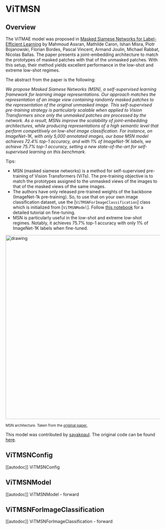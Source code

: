 <!--Copyright 2022 The HuggingFace Team. All rights reserved.

Licensed under the Apache License, Version 2.0 (the "License"); you may not use this file except in compliance with
the License. You may obtain a copy of the License at

http://www.apache.org/licenses/LICENSE-2.0

Unless required by applicable law or agreed to in writing, software distributed under the License is distributed on
an "AS IS" BASIS, WITHOUT WARRANTIES OR CONDITIONS OF ANY KIND, either express or implied. See the License for the
specific language governing permissions and limitations under the License.
-->

# ViTMSN

## Overview

The ViTMAE model was proposed in [Masked Siamese Networks for Label-Efficient Learning](https://arxiv.org/abs/2204.07141) by Mahmoud Assran, Mathilde Caron, Ishan Misra, Piotr Bojanowski, Florian Bordes,
Pascal Vincent, Armand Joulin, Michael Rabbat, Nicolas Ballas. The paper presents a joint-embedding architecture to match the prototypes
of masked patches with that of the unmasked patches. With this setup, their method yields excellent performance in the low-shot and extreme low-shot
regimes.

The abstract from the paper is the following:

*We propose Masked Siamese Networks (MSN), a self-supervised learning framework for learning image representations. Our
approach matches the representation of an image view containing randomly masked patches to the representation of the original
unmasked image. This self-supervised pre-training strategy is particularly scalable when applied to Vision Transformers since only the
unmasked patches are processed by the network. As a result, MSNs improve the scalability of joint-embedding architectures,
while producing representations of a high semantic level that perform competitively on low-shot image classification. For instance,
on ImageNet-1K, with only 5,000 annotated images, our base MSN model achieves 72.4% top-1 accuracy,
and with 1% of ImageNet-1K labels, we achieve 75.7% top-1 accuracy, setting a new state-of-the-art for self-supervised learning on this benchmark.*

Tips:

- MSN (masked siamese networks) is a method for self-supervised pre-training of Vision Transformers (ViTs). The pre-training
objective is to match the prototypes assigned to the unmasked views of the images to that of the masked views of the same images.
- The authors have only released pre-trained weights of the backbone (ImageNet-1k pre-training). So, to use that on your own image classification dataset,
use the [`ViTMSNForImageClassification`] class which is initialized from [`ViTMSNModel`]. Follow
[this notebook](https://github.com/huggingface/notebooks/blob/main/examples/image_classification.ipynb) for a detailed tutorial on fine-tuning.
- MSN is particularly useful in the low-shot and extreme low-shot regimes. Notably, it achieves 75.7% top-1 accuracy with only 1% of ImageNet-1K
labels when fine-tuned.


<img src="https://i.ibb.co/W6PQMdC/Screenshot-2022-09-13-at-9-08-40-AM.png" alt="drawing" width="600"/> 

<small> MSN architecture. Taken from the <a href="https://arxiv.org/abs/2204.07141">original paper.</a> </small>

This model was contributed by [sayakpaul](https://huggingface.co/sayakpaul). The original code can be found [here](https://github.com/facebookresearch/msn). 


## ViTMSNConfig

[[autodoc]] ViTMSNConfig


## ViTMSNModel

[[autodoc]] ViTMSNModel
    - forward


## ViTMSNForImageClassification

[[autodoc]] ViTMSNForImageClassification
    - forward
